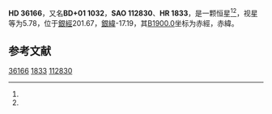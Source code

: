 {{Starbox begin
| name = HD 36166
}}
{{Starbox observe
| epoch = [[J2000.0|J2000.0]]
| constell = {{星座名待查}}<ref name=SIMBAD>{{cite web
 | url=http://simbad.u-strasbg.fr/simbad/sim-id?Ident=HR+1833
 | title =Pulsating variable Star
 | publisher=Centre de Données astronomiques de Strasbourg
 | work=SIMBAD
 | accessdate=2012-07-13}}</ref><ref name=DATA>{{cite web
 | url=http://vizier.u-strasbg.fr/viz-bin/VizieR-5?-out.add=.&-source=5050&-corr=PK=HR&-out.max=9999&HR=1833
 | title=VizieR Detailed Page
 | accessdate=2012-07-13
 | archive-date=2016-03-04
 | archive-url=https://web.archive.org/web/20160304221612/http://vizier.u-strasbg.fr/viz-bin/VizieR-5?-out.add=.&-source=5050&-corr=PK=HR&-out.max=9999&HR=1833
 | dead-url=no
 }}</ref>
| 星官 = 
| ra = {{RA|5|29|54.8}}<ref name=SIMBAD /><ref name=DATA />
| dec = {{DEC|+1|47|21}}<ref name=SIMBAD /><ref name=DATA />
| appmag_v = 5.78<ref name=SIMBAD /><ref name=DATA />
}}
{{Starbox character
| class = B2V<ref name=SIMBAD /><ref name=DATA />
| b-v = -0.2<ref name=SIMBAD /><ref name=DATA />
| u-b = -0.84<ref name=SIMBAD /><ref name=DATA />
| r-i = -0.2<ref name=SIMBAD /><ref name=DATA />
| variable = 
}}
{{Starbox astrometry
| radial_v = -0.84
| prop_mo_ra = 12
| parallax = 
| p_error = 
}}
{{Starbox catalog
| names =BD+01 1032，[[SAO星表|SAO]] 112830，[[HD星表|HD]] 36166，[[HR星表|HR]] 1833}}
{{Starbox reference |Simbad=HR+1833}}
{{Starbox end}}

'''HD 36166'''，又名'''BD+01 1032'''，'''SAO 112830'''、'''HR 1833'''，是一颗恒星<ref name=SIMBAD /><ref name=DATA />，视星等为5.78，位于[[銀道座標系|銀經]]201.67，[[銀道座標系|銀緯]]-17.19，其[[B1900.0|B1900.0]]坐标为赤經{{RA|5|24|43.3}}，赤緯{{DEC|+1|-17.19|37}}。

== 参考文献 ==
{{reflist}}

{{star-stub}}

[[Category:HD和HDE天體|36166]]
[[Category:HR天體|1833]]
[[Category:SAO天體|112830]]